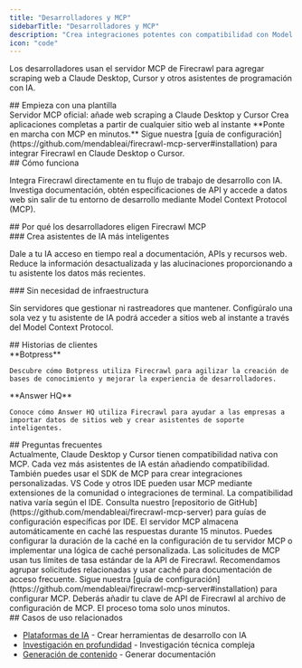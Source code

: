 ```yaml
---
title: "Desarrolladores y MCP"
sidebarTitle: "Desarrolladores y MCP"
description: "Crea integraciones potentes con compatibilidad con Model Context Protocol"
icon: "code"
---
```


Los desarrolladores usan el servidor MCP de Firecrawl para agregar scraping web a Claude Desktop, Cursor y otros asistentes de programación con IA.

<div id="start-with-a-template">
  ## Empieza con una plantilla
</div>

<CardGroup cols={2}>
  <Card title="MCP Server Firecrawl" icon="github" href="https://github.com/mendableai/firecrawl-mcp-server">
    Servidor MCP oficial: añade web scraping a Claude Desktop y Cursor
  </Card>

  <Card title="Open Lovable" icon="github" href="https://github.com/mendableai/open-lovable">
    Crea aplicaciones completas a partir de cualquier sitio web al instante
  </Card>
</CardGroup>

<Note>
  **Ponte en marcha con MCP en minutos.** Sigue nuestra [guía de configuración](https://github.com/mendableai/firecrawl-mcp-server#installation) para integrar Firecrawl en Claude Desktop o Cursor.
</Note>

<div id="how-it-works">
  ## Cómo funciona
</div>

Integra Firecrawl directamente en tu flujo de trabajo de desarrollo con IA. Investiga documentación, obtén especificaciones de API y accede a datos web sin salir de tu entorno de desarrollo mediante Model Context Protocol (MCP).

<div id="why-developers-choose-firecrawl-mcp">
  ## Por qué los desarrolladores eligen Firecrawl MCP
</div>

<div id="build-smarter-ai-assistants">
  ### Crea asistentes de IA más inteligentes
</div>

Dale a tu IA acceso en tiempo real a documentación, APIs y recursos web. Reduce la información desactualizada y las alucinaciones proporcionando a tu asistente los datos más recientes.

<div id="zero-infrastructure-required">
  ### Sin necesidad de infraestructura
</div>

Sin servidores que gestionar ni rastreadores que mantener. Configúralo una sola vez y tu asistente de IA podrá acceder a sitios web al instante a través del Model Context Protocol.

<div id="customer-stories">
  ## Historias de clientes
</div>

<CardGroup cols={2}>
  <Card href="https://www.firecrawl.dev/blog/how-botpress-enhances-knowledge-base-creation-with-firecrawl">
    **Botpress**

    Descubre cómo Botpress utiliza Firecrawl para agilizar la creación de bases de conocimiento y mejorar la experiencia de desarrolladores.
  </Card>

  <Card href="https://www.firecrawl.dev/blog/how-answer-hq-powers-ai-customer-support-with-firecrawl">
    **Answer HQ**

    Conoce cómo Answer HQ utiliza Firecrawl para ayudar a las empresas a importar datos de sitios web y crear asistentes de soporte inteligentes.
  </Card>
</CardGroup>

<div id="faqs">
  ## Preguntas frecuentes
</div>

<AccordionGroup>
  <Accordion title="¿Qué asistentes de IA son compatibles con MCP?">
    Actualmente, Claude Desktop y Cursor tienen compatibilidad nativa con MCP. Cada vez más asistentes de IA están añadiendo compatibilidad. También puedes usar el SDK de MCP para crear integraciones personalizadas.
  </Accordion>

  <Accordion title="¿Puedo usar MCP en VS Code u otros IDE?">
    VS Code y otros IDE pueden usar MCP mediante extensiones de la comunidad o integraciones de terminal. La compatibilidad nativa varía según el IDE. Consulta nuestro [repositorio de GitHub](https://github.com/mendableai/firecrawl-mcp-server) para guías de configuración específicas por IDE.
  </Accordion>

  <Accordion title="¿Cómo puedo almacenar en caché documentos de acceso frecuente?">
    El servidor MCP almacena automáticamente en caché las respuestas durante 15 minutos. Puedes configurar la duración de la caché en la configuración de tu servidor MCP o implementar una lógica de caché personalizada.
  </Accordion>

  <Accordion title="¿Existe un límite de tasa para las solicitudes de MCP?">
    Las solicitudes de MCP usan tus límites de tasa estándar de la API de Firecrawl. Recomendamos agrupar solicitudes relacionadas y usar caché para documentación de acceso frecuente.
  </Accordion>

  <Accordion title="¿Cómo configuro MCP con mi clave de API de Firecrawl?">
    Sigue nuestra [guía de configuración](https://github.com/mendableai/firecrawl-mcp-server#installation) para configurar MCP. Deberás añadir tu clave de API de Firecrawl al archivo de configuración de MCP. El proceso toma solo unos minutos.
  </Accordion>
</AccordionGroup>

<div id="related-use-cases">
  ## Casos de uso relacionados
</div>

* [Plataformas de IA](/es/use-cases/ai-platforms) - Crear herramientas de desarrollo con IA
* [Investigación en profundidad](/es/use-cases/deep-research) - Investigación técnica compleja
* [Generación de contenido](/es/use-cases/content-generation) - Generar documentación